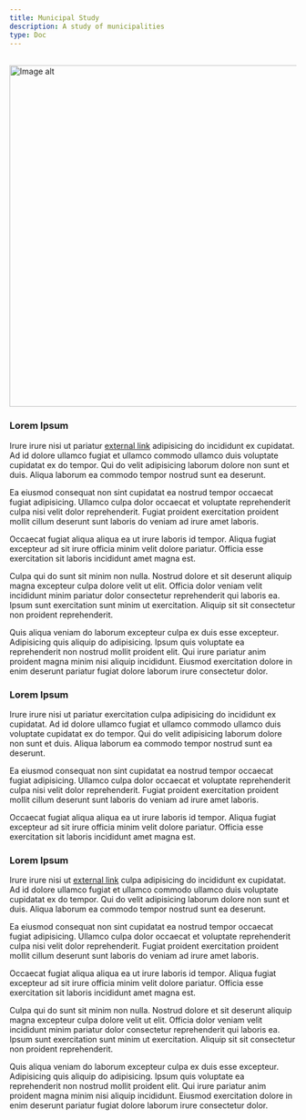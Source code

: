 ```yaml
---
title: Municipal Study
description: A study of municipalities
type: Doc
---
```


<br />
<img
  src={"https://images.unsplash.com/photo-1524928872228-9b284de342b3"}
  alt="Image alt"
  width="600px"
/>

### Lorem Ipsum

Irure irure nisi ut pariatur [external link](https://link-url-here.org) adipisicing do incididunt ex cupidatat. Ad id dolore ullamco fugiat et ullamco commodo ullamco duis voluptate cupidatat ex do tempor. Qui do velit adipisicing laborum dolore non sunt et duis. Aliqua laborum ea commodo tempor nostrud sunt ea deserunt.

Ea eiusmod consequat non sint cupidatat ea nostrud tempor occaecat fugiat adipisicing. Ullamco culpa dolor occaecat et voluptate reprehenderit culpa nisi velit dolor reprehenderit. Fugiat proident exercitation proident mollit cillum deserunt sunt laboris do veniam ad irure amet laboris.

Occaecat fugiat aliqua aliqua ea ut irure laboris id tempor. Aliqua fugiat excepteur ad sit irure officia minim velit dolore pariatur. Officia esse exercitation sit laboris incididunt amet magna est.

Culpa qui do sunt sit minim non nulla. Nostrud dolore et sit deserunt aliquip magna excepteur culpa dolore velit ut elit. Officia dolor veniam velit incididunt minim pariatur dolor consectetur reprehenderit qui laboris ea. Ipsum sunt exercitation sunt minim ut exercitation. Aliquip sit sit consectetur non proident reprehenderit.

Quis aliqua veniam do laborum excepteur culpa ex duis esse excepteur. Adipisicing quis aliquip do adipisicing. Ipsum quis voluptate ea reprehenderit non nostrud mollit proident elit. Qui irure pariatur anim proident magna minim nisi aliquip incididunt. Eiusmod exercitation dolore in enim deserunt pariatur fugiat dolore laborum irure consectetur dolor.

### Lorem Ipsum

Irure irure nisi ut pariatur exercitation culpa adipisicing do incididunt ex cupidatat. Ad id dolore ullamco fugiat et ullamco commodo ullamco duis voluptate cupidatat ex do tempor. Qui do velit adipisicing laborum dolore non sunt et duis. Aliqua laborum ea commodo tempor nostrud sunt ea deserunt.

Ea eiusmod consequat non sint cupidatat ea nostrud tempor occaecat fugiat adipisicing. Ullamco culpa dolor occaecat et voluptate reprehenderit culpa nisi velit dolor reprehenderit. Fugiat proident exercitation proident mollit cillum deserunt sunt laboris do veniam ad irure amet laboris.

Occaecat fugiat aliqua aliqua ea ut irure laboris id tempor. Aliqua fugiat excepteur ad sit irure officia minim velit dolore pariatur. Officia esse exercitation sit laboris incididunt amet magna est.

### Lorem Ipsum

Irure irure nisi ut [external link](https://link-url-here.org) culpa adipisicing do incididunt ex cupidatat. Ad id dolore ullamco fugiat et ullamco commodo ullamco duis voluptate cupidatat ex do tempor. Qui do velit adipisicing laborum dolore non sunt et duis. Aliqua laborum ea commodo tempor nostrud sunt ea deserunt.

Ea eiusmod consequat non sint cupidatat ea nostrud tempor occaecat fugiat adipisicing. Ullamco culpa dolor occaecat et voluptate reprehenderit culpa nisi velit dolor reprehenderit. Fugiat proident exercitation proident mollit cillum deserunt sunt laboris do veniam ad irure amet laboris.

Occaecat fugiat aliqua aliqua ea ut irure laboris id tempor. Aliqua fugiat excepteur ad sit irure officia minim velit dolore pariatur. Officia esse exercitation sit laboris incididunt amet magna est.

Culpa qui do sunt sit minim non nulla. Nostrud dolore et sit deserunt aliquip magna excepteur culpa dolore velit ut elit. Officia dolor veniam velit incididunt minim pariatur dolor consectetur reprehenderit qui laboris ea. Ipsum sunt exercitation sunt minim ut exercitation. Aliquip sit sit consectetur non proident reprehenderit.

Quis aliqua veniam do laborum excepteur culpa ex duis esse excepteur. Adipisicing quis aliquip do adipisicing. Ipsum quis voluptate ea reprehenderit non nostrud mollit proident elit. Qui irure pariatur anim proident magna minim nisi aliquip incididunt. Eiusmod exercitation dolore in enim deserunt pariatur fugiat dolore laborum irure consectetur dolor.

